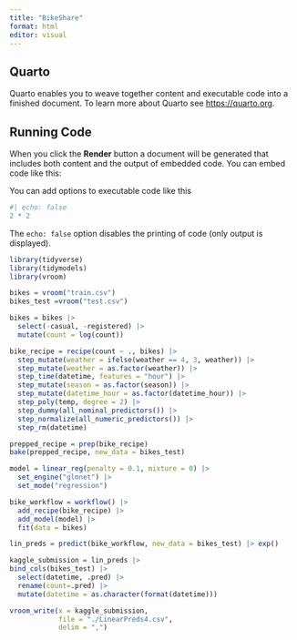 ```yaml
---
title: "BikeShare"
format: html
editor: visual
---
```


## Quarto

Quarto enables you to weave together content and executable code into a finished document. To learn more about Quarto see <https://quarto.org>.

## Running Code

When you click the **Render** button a document will be generated that includes both content and the output of embedded code. You can embed code like this:

You can add options to executable code like this

```r
#| echo: false
2 * 2
```

The `echo: false` option disables the printing of code (only output is displayed).

```r
library(tidyverse)
library(tidymodels)
library(vroom)
```

```r
bikes = vroom("train.csv")
bikes_test =vroom("test.csv")
```

```r
bikes = bikes |> 
  select(-casual, -registered) |> 
  mutate(count = log(count))
```

```r
bike_recipe = recipe(count ~ ., bikes) |> 
  step_mutate(weather = ifelse(weather == 4, 3, weather)) |> 
  step_mutate(weather = as.factor(weather)) |> 
  step_time(datetime, features = "hour") |> 
  step_mutate(season = as.factor(season)) |> 
  step_mutate(datetime_hour = as.factor(datetime_hour)) |> 
  step_poly(temp, degree = 2) |> 
  step_dummy(all_nominal_predictors()) |> 
  step_normalize(all_numeric_predictors()) |> 
  step_rm(datetime)
```

```r
prepped_recipe = prep(bike_recipe)
bake(prepped_recipe, new_data = bikes_test)
```

```r
model = linear_reg(penalty = 0.1, mixture = 0) |> 
  set_engine("glmnet") |> 
  set_mode("regression")
```

```r
bike_workflow = workflow() |> 
  add_recipe(bike_recipe) |> 
  add_model(model) |> 
  fit(data = bikes)
```

```r
lin_preds = predict(bike_workflow, new_data = bikes_test) |> exp()
```

```r
kaggle_submission = lin_preds |> 
bind_cols(bikes_test) |> 
  select(datetime, .pred) |> 
  rename(count=.pred) |> 
  mutate(datetime = as.character(format(datetime)))
```

```r
vroom_write(x = kaggle_submission,
            file = "./LinearPreds4.csv",
            delim = ",")
```
